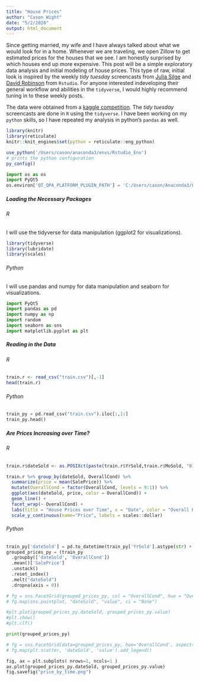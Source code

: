 ```yaml
---
title: "House Prices"
author: "Cason Wight"
date: "5/2/2020"
output: html_document
---
```


Since getting married, my wife and I have always talked about what we would look for in a home. Whenever we are traveling, we open Zillow to get estimated prices for the houses that we see. I am honestly surprised by which houses end up more expensive. This post will be a simple exploratory data analysis and initial modeling of house prices. This type of raw, initial look is inspired by the weekly *tidy tuesday* screencasts from [Julia Silge](https://www.youtube.com/channel/UCTTBgWyJl2HrrhQOOc710kA) and [David Robinson](https://www.youtube.com/user/safe4democracy) from `Rstudio`. For anyone interested indeveloping their general workflow and abilities in the `tidyverse`, I would highly recommend tuning in to these weekly posts. 

The data were obtained from a [kaggle competition](https://www.kaggle.com/c/house-prices-advanced-regression-techniques/data). The *tidy tuesday* screencasts are done in `R` using the `tidyverse`. I have been working on my `python` skills, so I have repeated my analysis in python's `pandas` as well. 


```r
library(knitr)
library(reticulate)
knitr::knit_engines$set(python = reticulate::eng_python)

use_python('/Users/cason/anaconda3/envs/Rstudio_Env')
# prints the python configuration
py_config()
```


```python
import os as os
import PyQt5
os.environ['QT_QPA_PLATFORM_PLUGIN_PATH'] = 'C:/Users/cason/Anaconda3/Library/plugins/platforms'
```


##### Loading the Necessary Packages {.tabset .tabset-pills .tabset-fade}

###### R

I will use the tidyverse for data manipulation (ggplot2 for visualizations).

```r
library(tidyverse)
library(lubridate)
library(scales)
```

###### Python

I will use pandas and numpy for data manipulation and seaborn for visualizations.

```python
import PyQt5
import pandas as pd
import numpy as np
import random
import seaborn as sns
import matplotlib.pyplot as plt
```

##### Reading in the Data {.tabset .tabset-pills .tabset-fade}


###### R 

```r
train.r <- read_csv("train.csv")[,-1]
head(train.r)
```

###### Python 

```python
train_py = pd.read_csv("train.csv").iloc[:,1:]
train_py.head()
```

##### Are Prices Increasing over Time? {.tabset .tabset-pills .tabset-fade}

###### R


```r
train.r$dateSold <- as.POSIXct(paste(train.r$YrSold,train.r$MoSold, "01", sep = "-"),format='%Y-%m-%d')

train.r %>% group_by(dateSold, OverallCond) %>% 
  summarize(price = mean(SalePrice)) %>% 
  mutate(OverallCond = factor(OverallCond, levels = 9:1)) %>% 
  ggplot(aes(dateSold, price, color = OverallCond)) +
  geom_line() + 
  facet_wrap(~ OverallCond) +
  labs(title = "House Prices over Time", x = "Date", color = "Overall House\n Condition", subtitle = "Lower-value homes did not see the same price Drop") + 
  scale_y_continuous(name="Price", labels = scales::dollar)
```


###### Python 

```python
train_py['dateSold'] = pd.to_datetime(train_py['YrSold'].astype(str) + train_py['MoSold'].astype(str), format='%Y%m')
grouped_prices_py = (train_py
  .groupby(['dateSold', 'OverallCond'])
  .mean()['SalePrice']
  .unstack()
  .reset_index()
  .melt("dateSold")
  .dropna(axis = 0))

# fg = sns.FacetGrid(grouped_prices_py, col = "OverallCond", hue = "OverallCond", col_wrap = 3, height = 3, )
# fg.map(sns.pointplot, "dateSold", "value", ci = "None")

#plt.plot(grouped_prices_py.dateSold, grouped_prices_py.value)
#plt.show()
#plt.clf()

print(grouped_prices_py)

# fg = sns.FacetGrid(data=grouped_prices_py, hue='OverallCond', aspect=1.61)
# fg.map(plt.scatter, 'dateSold', 'value').add_legend()
```

```python
fig, ax = plt.subplots( nrows=1, ncols=1 )
ax.plot(grouped_prices_py.dateSold, grouped_prices_py.value)
fig.savefig("price_by_time.png")
```



